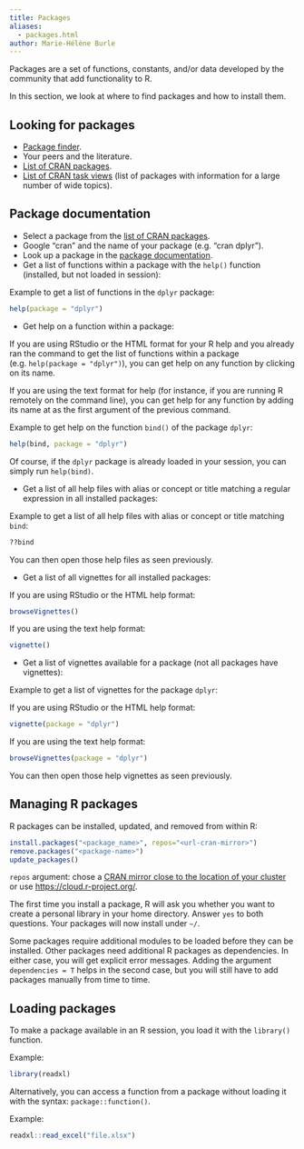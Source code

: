 ```yaml
---
title: Packages
aliases:
  - packages.html
author: Marie-Hélène Burle
---
```


:::{.def}

Packages are a set of functions, constants, and/or data developed by the community that add functionality to R.

In this section, we look at where to find packages and how to install them.

:::

## Looking for packages

- [Package finder](https://rdrr.io/find/?repos=cran%2Cbioc%2Crforge%2Cgithub&fuzzy_slug=).
- Your peers and the literature.
- [List of CRAN packages](https://cran.r-project.org/web/packages/available_packages_by_name.html).
- [List of CRAN task views](https://cran.r-project.org/web/views/) (list of packages with information for a large number of wide topics).

## Package documentation

- Select a package from the [list of CRAN packages](https://cran.r-project.org/web/packages/available_packages_by_name.html).
- Google "cran" and the name of your package (e.g. "cran dplyr").
- Look up a package in the [package documentation](https://rdrr.io/).
- Get a list of functions within a package with the `help()` function (installed, but not loaded in session):

:::{.example}

Example to get a list of functions in the `dplyr` package:

:::

```.r
help(package = "dplyr")
```

- Get help on a function within a package:

If you are using RStudio or the HTML format for your R help and you already ran the command to get the list of functions within a package (e.g. `help(package = "dplyr")`), you can get help on any function by clicking on its name.

If you are using the text format for help (for instance, if you are running R remotely on the command line), you can get help for any function by adding its name at as the first argument of the previous command.

:::{.example}

Example to get help on the function `bind()` of the package `dplyr`:

:::

```.r
help(bind, package = "dplyr")
```

Of course, if the `dplyr` package is already loaded in your session, you can simply run `help(bind)`.

- Get a list of all help files with alias or concept or title matching a regular expression in all installed packages:

:::{.example}

Example to get a list of all help files with alias or concept or title matching `bind`:

:::

```.r
??bind
```

You can then open those help files as seen previously.

- Get a list of all vignettes for all installed packages:

If you are using RStudio or the HTML help format:

```.r
browseVignettes()
```

If you are using the text help format:

```.r
vignette()
```

- Get a list of vignettes available for a package (not all packages have vignettes):

:::{.example}

Example to get a list of vignettes for the package `dplyr`:

:::

If you are using RStudio or the HTML help format:

```.r
vignette(package = "dplyr")
```

If you are using the text help format:

```.r
browseVignettes(package = "dplyr")
```

You can then open those help vignettes as seen previously.

## Managing R packages

R packages can be installed, updated, and removed from within R:

```.r
install.packages("<package_name>", repos="<url-cran-mirror>")
remove.packages("<package-name>")
update_packages()
```

:::{.note}

`repos` argument: chose a [CRAN mirror close to the location of your cluster](https://cran.r-project.org/mirrors.html) or use <https://cloud.r-project.org/>.

:::

:::{.note}

The first time you install a package, R will ask you whether you want to create a personal library in your home directory. Answer `yes` to both questions. Your packages will now install under `~/`.

:::

:::{.note}

Some packages require additional modules to be loaded before they can be installed. Other packages need additional R packages as dependencies. In either case, you will get explicit error messages. Adding the argument `dependencies = T` helps in the second case, but you will still have to add packages manually from time to time.

:::

## Loading packages

To make a package available in an R session, you load it with the `library()` function.

:::{.example}

Example:

:::

```.r
library(readxl)
```

Alternatively, you can access a function from a package without loading it with the syntax: `package::function()`.

:::{.example}

Example:

:::

```.r
readxl::read_excel("file.xlsx")
```
